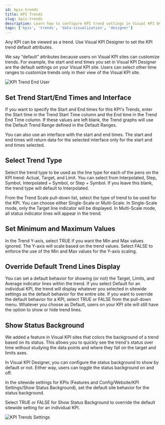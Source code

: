 ```yaml
---
id: kpis-trends
title: KPI Trends
slug: kpis-trends
description: Learn how to configure KPI trend settings in Visual KPI Designer, including start/end times, trend types, scaling, and status background visualization.
tags: ['kpis', 'trends', 'data-visualization', 'designer']
---
```


<head>
  <title>KPI Trends</title>
  <meta name="keywords" content="kpi trends, trend customization, trend settings, status background, data visualization, trend analysis, trend scaling, trend types"/>
</head>


Any KPI can be viewed as a trend. Use Visual KPI Designer to set the KPI trend default attributes.

We say “default” attributes because users on Visual KPI sites can customize trends. For example, the start and end times you set in Visual KPI Designer are the default settings on your Visual KPI site. Users can select other time ranges to customize trends only in their view of the Visual KPI site.

<Image
  src="media/designer/authoring/kpis/kpi-trends-enduser.png"
  alt="KPI Trend End User"
/>

## Set Trend Start/End Times and Interface

If you want to specify the Start and End times for this KPI's Trends, enter the Start time in the Trend Start Time column and the End time in the Trend End Time column. If these values are left blank, the Trend graphs will use the Default Trend Range defined in the Default Ranges.

You can also use an interface with the start and end times. The start and end times will return data for the selected interface only for the start and end times selected.

## Select Trend Type

Select the trend type to be used as the line type for each of the pens on the KPI trend: Actual, Target, and Limit. You can select from Interpolated, Step, Symbol, Interpolated + Symbol, or Step + Symbol. If you leave this blank, the trend type will default to Interpolated.

From the Trend Scale pull-down list, select the type of trend to be used for the KPI. You can choose either Single-Scale or Multi-Scale. In Single-Scale mode, only the Target line indicator will be displayed. In Multi-Scale mode, all status indicator lines will appear in the trend.

## Set Minimum and Maximum Values

In the Trend Y-axis, select TRUE if you want the Min and Max values ignored. The Y-axis will scale based on the trend values. Select FALSE to enforce the use of the Min and Max values for the Y-axis scaling.

## Override Default Trend Lines Display

You can set a default behavior for showing (or not) the Target, Limits, and Average indicator lines within the trend. If you select Default for an individual KPI, the trend will display whatever you selected in sitewide settings as the default behavior for the entire site. If you want to override the default behavior for a KPI, select TRUE or FALSE from the pull-down menu. Whatever you choose as Default, users on your KPI site will still have the option to show or hide trend lines.

## Show Status Background

We added a feature in Visual KPI sites that colors the background of a trend based on its status. This allows you to quickly see the trend's status over time without studying the data points and where they fall on the target and limits axes.

In Visual KPI Designer, you can configure the status background to show by default or not. Either way, users can toggle the status background on and off.

In the sitewide settings for KPIs (Features and Config/Website/KPI Settings/Show Status Background), set the default site behavior for the status background.

Select TRUE or FALSE for Show Status Background to override the default sitewide setting for an individual KPI.

<Image
  src="media/designer/authoring/kpis/kpi-trends-settings.png"
  alt="KPI Trends Settings"
/>